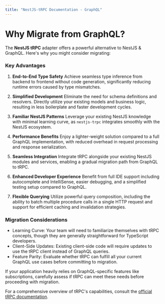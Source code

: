 ```yaml
---
title: "NestJS-tRPC Documentation - GraphQL"
---
```



# Why Migrate from GraphQL?

The **NestJS tRPC** adapter offers a powerful alternative to NestJS & GraphQL. Here's why you might consider migrating:

### Key Advantages

1. **End-to-End Type Safety**
Achieve seamless type inference from backend to frontend without code generation, significantly reducing runtime errors caused by type mismatches.

2. **Simplified Development**
Eliminate the need for schema definitions and resolvers. Directly utilize your existing models and business logic, resulting in less boilerplate and faster development cycles.

3. **Familiar NestJS Patterns**
Leverage your existing NestJS knowledge with minimal learning curve, as `nestjs-trpc` integrates smoothly with the NestJS ecosystem.

4. **Performance Benefits**
Enjoy a lighter-weight solution compared to a full GraphQL implementation, with reduced overhead in request processing and response serialization.

5. **Seamless Integration**
Integrate tRPC alongside your existing NestJS modules and services, enabling a gradual migration path from GraphQL to tRPC.

6. **Enhanced Developer Experience**
Benefit from full IDE support including autocomplete and IntelliSense, easier debugging, and a simplified testing setup compared to GraphQL.

7. **Flexible Querying**
Utilize powerful query composition, including the ability to batch multiple procedure calls in a single HTTP request and support for efficient caching and invalidation strategies.

### Migration Considerations

- Learning Curve: Your team will need to familiarize themselves with tRPC concepts, though they are generally straightforward for TypeScript developers.
- Client-Side Updates: Existing client-side code will require updates to use the tRPC client instead of GraphQL queries.
- Feature Parity: Evaluate whether tRPC can fulfill all your current GraphQL use cases before committing to migration.

<Callout type="warning">
  If your application heavily relies on GraphQL-specific features like subscriptions, carefully assess if tRPC can meet these needs before proceeding with migration.
</Callout>

For a comprehensive overview of tRPC's capabilities, consult the [official tRPC documentation](https://trpc.io/docs).